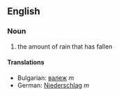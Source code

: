 ==English==

===Noun===
#the amount of rain that has fallen

====Translations====

*Bulgarian: [[валеж]] ''m''
*German: [[Niederschlag]] ''m''